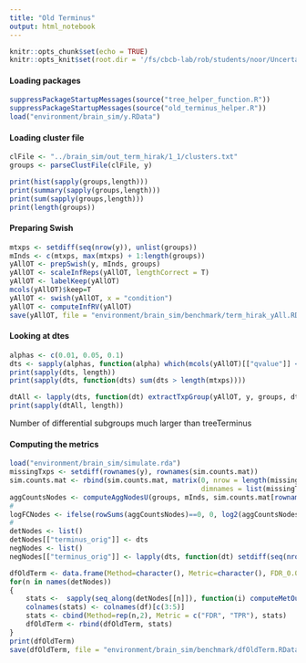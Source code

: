 ```yaml
---
title: "Old Terminus"
output: html_notebook
---
```


```r
knitr::opts_chunk$set(echo = TRUE)
knitr::opts_knit$set(root.dir = '/fs/cbcb-lab/rob/students/noor/Uncertainity/treeTerminusScripts')
```

#### Loading packages
```r
suppressPackageStartupMessages(source("tree_helper_function.R"))
suppressPackageStartupMessages(source("old_terminus_helper.R"))
load("environment/brain_sim/y.RData")
```


#### Loading cluster file
```r
clFile <- "../brain_sim/out_term_hirak/1_1/clusters.txt"
groups <- parseClustFile(clFile, y)

print(hist(sapply(groups,length)))
print(summary(sapply(groups,length)))
print(sum(sapply(groups,length)))
print(length(groups))
```


#### Preparing Swish
```r
mtxps <- setdiff(seq(nrow(y)), unlist(groups))
mInds <- c(mtxps, max(mtxps) + 1:length(groups))
yAllOT <- prepSwish(y, mInds, groups)
yAllOT <- scaleInfReps(yAllOT, lengthCorrect = T)
yAllOT <- labelKeep(yAllOT)
mcols(yAllOT)$keep=T
yAllOT <- swish(yAllOT, x = "condition")
yAllOT <- computeInfRV(yAllOT)
save(yAllOT, file = "environment/brain_sim/benchmark/term_hirak_yAll.RData")
```

#### Looking at dtes
```r
alphas <- c(0.01, 0.05, 0.1)
dts <- sapply(alphas, function(alpha) which(mcols(yAllOT)[["qvalue"]] <= alpha)) ###Differentially transcript groups
print(sapply(dts, length))
print(sapply(dts, function(dts) sum(dts > length(mtxps))))

dtAll <- lapply(dts, function(dt) extractTxpGroup(yAllOT, y, groups, dt, length(mtxps)))
print(sapply(dtAll, length))
```
Number of differential subgroups much larger than treeTerminus

#### Computing the metrics
```r
load("environment/brain_sim/simulate.rda")
missingTxps <- setdiff(rownames(y), rownames(sim.counts.mat))
sim.counts.mat <- rbind(sim.counts.mat, matrix(0, nrow = length(missingTxps), ncol = ncol(sim.counts.mat),
                                               dimnames = list(missingTxps, colnames(sim.counts.mat))))
aggCountsNodes <- computeAggNodesU(groups, mInds, sim.counts.mat[rownames(y),], NULL)
# 
logFCNodes <- ifelse(rowSums(aggCountsNodes)==0, 0, log2(aggCountsNodes[,2]/aggCountsNodes[,1]))
# 
detNodes <- list()
detNodes[["terminus_orig"]] <- dts
negNodes <- list()
negNodes[["terminus_orig"]] <- lapply(dts, function(dt) setdiff(seq(nrow(yAllOT)), dt))

dfOldTerm <- data.frame(Method=character(), Metric=character(), FDR_0.01 = numeric(), FDR_0.05 = numeric(), FDR_0.10 = numeric())
for(n in names(detNodes))
{
    stats <-  sapply(seq_along(detNodes[[n]]), function(i) computeMetOut(detNodes[[n]][[i]], logFCNodes, tree = tree, negNodes = negNodes[[n]][[i]], lfcThresh = 0.023))
    colnames(stats) <- colnames(df)[c(3:5)]
    stats <- cbind(Method=rep(n,2), Metric = c("FDR", "TPR"), stats)
    dfOldTerm <- rbind(dfOldTerm, stats)
}
print(dfOldTerm)
save(dfOldTerm, file = "environment/brain_sim/benchmark/dfOldTerm.RData")
```